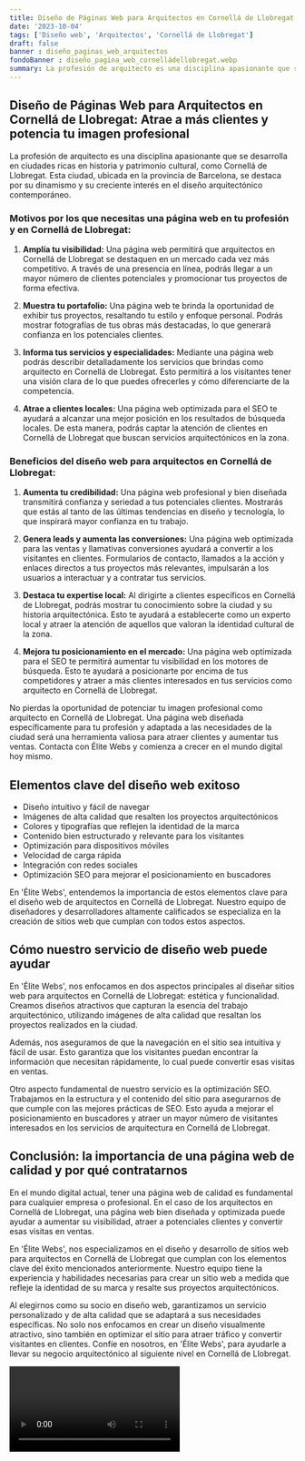 ```yaml
---
title: Diseño de Páginas Web para Arquitectos en Cornellá de Llobregat
date: '2023-10-04'
tags: ['Diseño web', 'Arquitectos', 'Cornellá de Llobregat']
draft: false
banner : diseño_paginas_web_arquitectos
fondoBanner : diseño_pagina_web_cornelládellobregat.webp
summary: La profesión de arquitecto es una disciplina apasionante que se desarrolla en ciudades ricas en historia y patrimonio cultural, como Cornellá de Llobregat. Esta ciudad, ubicada en la provincia de Barcelona, se destaca por su dinamismo y su creciente interés en el diseño arquitectónico contemporáneo.
---
```


## Diseño de Páginas Web para Arquitectos en Cornellá de Llobregat: Atrae a más clientes y potencia tu imagen profesional

La profesión de arquitecto es una disciplina apasionante que se desarrolla en ciudades ricas en historia y patrimonio cultural, como Cornellá de Llobregat. Esta ciudad, ubicada en la provincia de Barcelona, se destaca por su dinamismo y su creciente interés en el diseño arquitectónico contemporáneo.

### Motivos por los que necesitas una página web en tu profesión y en Cornellá de Llobregat:

1. **Amplía tu visibilidad:** Una página web permitirá que arquitectos en Cornellá de Llobregat se destaquen en un mercado cada vez más competitivo. A través de una presencia en línea, podrás llegar a un mayor número de clientes potenciales y promocionar tus proyectos de forma efectiva.

2. **Muestra tu portafolio:** Una página web te brinda la oportunidad de exhibir tus proyectos, resaltando tu estilo y enfoque personal. Podrás mostrar fotografías de tus obras más destacadas, lo que generará confianza en los potenciales clientes.

3. **Informa tus servicios y especialidades:** Mediante una página web podrás describir detalladamente los servicios que brindas como arquitecto en Cornellá de Llobregat. Esto permitirá a los visitantes tener una visión clara de lo que puedes ofrecerles y cómo diferenciarte de la competencia.

4. **Atrae a clientes locales:** Una página web optimizada para el SEO te ayudará a alcanzar una mejor posición en los resultados de búsqueda locales. De esta manera, podrás captar la atención de clientes en Cornellá de Llobregat que buscan servicios arquitectónicos en la zona.

### Beneficios del diseño web para arquitectos en Cornellá de Llobregat:

1. **Aumenta tu credibilidad:** Una página web profesional y bien diseñada transmitirá confianza y seriedad a tus potenciales clientes. Mostrarás que estás al tanto de las últimas tendencias en diseño y tecnología, lo que inspirará mayor confianza en tu trabajo.

2. **Genera leads y aumenta las conversiones:** Una página web optimizada para las ventas y llamativas conversiones ayudará a convertir a los visitantes en clientes. Formularios de contacto, llamados a la acción y enlaces directos a tus proyectos más relevantes, impulsarán a los usuarios a interactuar y a contratar tus servicios.

3. **Destaca tu expertise local:** Al dirigirte a clientes específicos en Cornellá de Llobregat, podrás mostrar tu conocimiento sobre la ciudad y su historia arquitectónica. Esto te ayudará a establecerte como un experto local y atraer la atención de aquellos que valoran la identidad cultural de la zona.

4. **Mejora tu posicionamiento en el mercado:** Una página web optimizada para el SEO te permitirá aumentar tu visibilidad en los motores de búsqueda. Esto te ayudará a posicionarte por encima de tus competidores y atraer a más clientes interesados en tus servicios como arquitecto en Cornellá de Llobregat.

No pierdas la oportunidad de potenciar tu imagen profesional como arquitecto en Cornellá de Llobregat. Una página web diseñada específicamente para tu profesión y adaptada a las necesidades de la ciudad será una herramienta valiosa para atraer clientes y aumentar tus ventas. Contacta con Élite Webs y comienza a crecer en el mundo digital hoy mismo.

<GifSeo />

<Cta />

## Elementos clave del diseño web exitoso

- Diseño intuitivo y fácil de navegar
- Imágenes de alta calidad que resalten los proyectos arquitectónicos
- Colores y tipografías que reflejen la identidad de la marca
- Contenido bien estructurado y relevante para los visitantes
- Optimización para dispositivos móviles
- Velocidad de carga rápida
- Integración con redes sociales
- Optimización SEO para mejorar el posicionamiento en buscadores

En 'Élite Webs', entendemos la importancia de estos elementos clave para el diseño web de arquitectos en Cornellá de Llobregat. Nuestro equipo de diseñadores y desarrolladores altamente calificados se especializa en la creación de sitios web que cumplan con todos estos aspectos. 

## Cómo nuestro servicio de diseño web puede ayudar

En 'Élite Webs', nos enfocamos en dos aspectos principales al diseñar sitios web para arquitectos en Cornellá de Llobregat: estética y funcionalidad. Creamos diseños atractivos que capturan la esencia del trabajo arquitectónico, utilizando imágenes de alta calidad que resaltan los proyectos realizados en la ciudad.

Además, nos aseguramos de que la navegación en el sitio sea intuitiva y fácil de usar. Esto garantiza que los visitantes puedan encontrar la información que necesitan rápidamente, lo cual puede convertir esas visitas en ventas. 

Otro aspecto fundamental de nuestro servicio es la optimización SEO. Trabajamos en la estructura y el contenido del sitio para asegurarnos de que cumple con las mejores prácticas de SEO. Esto ayuda a mejorar el posicionamiento en buscadores y atraer un mayor número de visitantes interesados en los servicios de arquitectura en Cornellá de Llobregat.

## Conclusión: la importancia de una página web de calidad y por qué contratarnos

En el mundo digital actual, tener una página web de calidad es fundamental para cualquier empresa o profesional. En el caso de los arquitectos en Cornellá de Llobregat, una página web bien diseñada y optimizada puede ayudar a aumentar su visibilidad, atraer a potenciales clientes y convertir esas visitas en ventas.

En 'Élite Webs', nos especializamos en el diseño y desarrollo de sitios web para arquitectos en Cornellá de Llobregat que cumplan con los elementos clave del éxito mencionados anteriormente. Nuestro equipo tiene la experiencia y habilidades necesarias para crear un sitio web a medida que refleje la identidad de su marca y resalte sus proyectos arquitectónicos.

Al elegirnos como su socio en diseño web, garantizamos un servicio personalizado y de alta calidad que se adaptará a sus necesidades específicas. No solo nos enfocamos en crear un diseño visualmente atractivo, sino también en optimizar el sitio para atraer tráfico y convertir visitantes en clientes. Confíe en nosotros, en 'Élite Webs', para ayudarle a llevar su negocio arquitectónico al siguiente nivel en Cornellá de Llobregat.

<Video />

<CtaBot job='Arquitectos' city='Cornellá de Llobregat'/>

<Gmaps query='Cornellá de Llobregat+españa+maps' />